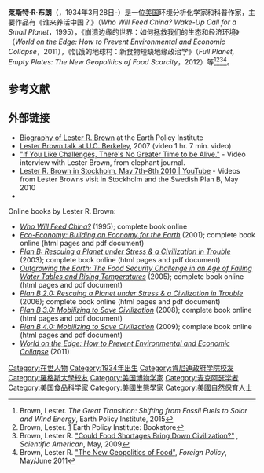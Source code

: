 {{Infobox person
|image = Lester Brown.jpg
|imagesize = 
| birth_name   = Lester Russel Brown
| caption    = 2003年的莱斯特·R·布朗
| pseudonym    = 
| birth_date   = {{Birth date and age|1934|3|28}}
| birth_place   = [[新泽西州|新泽西州]][[布里奇頓_(新澤西州)|布里奇頓]]
| death_date   = 
| death_place  = 
| occupation  = 全球环境分析家和科普作家
| nationality = 
| years_active  = 1963-现在
| known_for     = [[全球变暖|全球变暖]]分析<br/>[[經濟短缺|食品短缺]]、[[水资源匮乏|水资源匮乏]]、[[能源危機|能源危機]]
| education    = [[罗格斯大学|罗格斯大学]] <small>(B.S., 1955)</small><br/>[[馬里蘭大學學院市分校|馬里蘭大學學院市分校]] <small>(M.S., 1959)</small><br/>[[哈佛大学|哈佛大学]] <small>(M.P.A., 1962)</small>
| genre       = 
| subject     = 
| movement    = 
| influences  = 
| influenced  = 
| signature   = 
| website     = [http://www.earth-policy.org Earth Policy Institute]
}}

'''莱斯特·R·布朗'''（{{lang-en|Lester Russel Brown}}，1934年3月28日-）是一位[[美国|美国]]环境分析化学家和科普作家，主要作品有《谁来养活中国？》（''Who Will Feed China? Wake-Up Call for a Small Planet''，1995），《崩溃边缘的世界：如何拯救我们的生态和经济环境》（''World on the Edge: How to Prevent Environmental and Economic Collapse''，2011），《饥饿的地球村：新食物短缺地缘政治学》（''Full Planet, Empty Plates: The New Geopolitics of Food Scarcity''，2012）等<ref name=transition>Brown, Lester. ''The Great Transition: Shifting from Fossil Fuels to Solar and Wind Energy'', Earth Policy Institute, 2015</ref><ref>Brown, Lester. [http://www.earth-policy.org/books/fpep] Earth Policy Institute: Bookstore</ref><ref name=SciAm>Brown, Lester R. [http://www.sciam.com/article.cfm?id=civilization-food-shortages&print=true "Could Food Shortages Bring Down Civilization?"] {{Wayback|url=http://www.sciam.com/article.cfm?id=civilization-food-shortages&print=true |date=20200505030850 }}, ''Scientific American'', May, 2009</ref><ref name=FP>Brown, Lester R. [https://foreignpolicy.com/articles/2011/04/25/the_new_geopolitics_of_food "The New Geopolitics of Food"], ''Foreign Policy'', May/June 2011</ref>。

==参考文献==
{{Reflist}}

== 外部链接 ==
* [https://web.archive.org/web/20060212130846/http://www.earth-policy.org/About/Lester_bio.htm Biography of Lester R. Brown] at the Earth Policy Institute
* [https://www.youtube.com/watch?v=TLlGkxPIlNg Lester Brown talk at U.C. Berkeley], 2007 (video 1 hr. 7 min. video)
* [http://www.elephantjournal.com/2008/04/lester-brown-full-interview/ "If You Like Challenges, There's No Greater Time to be Alive."] - Video interview with Lester Brown, from elephant journal.
*[https://www.youtube.com/view_play_list?p=9318BD869B1F3C68 Lester R. Brown in Stockholm, May 7th-8th 2010 | YouTube] - Videos from Lester Browns visit in Stockholm and the Swedish Plan B, May 2010
*{{C-SPAN|Lester Brown}}
;Online books by Lester R. Brown:
*[https://archive.org/details/Who-Will-Feed-China ''Who Will Feed China?''] (1995); complete book online
*[http://www.earth-policy.org/index.php?/books/eco ''Eco-Economy: Building an Economy for the Earth''] (2001); complete book online (html pages and pdf document)
*[http://www.earth-policy.org/index.php?/books/pb ''Plan B: Rescuing a Planet under Stress & a Civilization in Trouble''] (2003); complete book online (html pages and pdf document)
*[http://www.earth-policy.org/index.php?/books/out ''Outgrowing the Earth: The Food Security Challenge in an Age of Falling Water Tables and Rising Temperatures''] (2005); complete book online (html pages and pdf document)
*[http://www.earth-policy.org/index.php?/books/pb2 ''Plan B 2.0: Rescuing a Planet under Stress & a Civilization in Trouble''] (2006); complete book online (html pages and pdf document)
*[http://www.earth-policy.org/index.php?/books/pb3 ''Plan B 3.0: Mobilizing to Save Civilization''] (2008); complete book online (html pages and pdf document)
*[http://www.earth-policy.org/index.php?/books/pb4 ''Plan B 4.0: Mobilizing to Save Civilization''] (2009); complete book online (html pages and pdf document)
*[http://www.earth-policy.org/books/wote ''World on the Edge: How to Prevent Environmental and Economic Collapse''] (2011)

{{Authority control}}

{{DEFAULTSORT:Brown, Lester R.}}
[[Category:在世人物|Category:在世人物]]
[[Category:1934年出生|Category:1934年出生]]
[[Category:肯尼迪政府学院校友|Category:肯尼迪政府学院校友]]
[[Category:羅格斯大學校友|Category:羅格斯大學校友]]
[[Category:美国博物学家|Category:美国博物学家]]
[[Category:麦克阿瑟学者|Category:麦克阿瑟学者]]
[[Category:美国食品科学家|Category:美国食品科学家]]
[[Category:美國生態學家|Category:美國生態學家]]
[[Category:美國自然保育人士|Category:美國自然保育人士]]